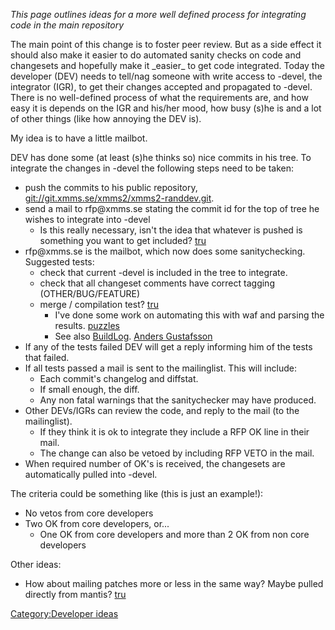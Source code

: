 ''This page outlines ideas for a more well defined process for integrating code in the main repository''

The main point of this change is to foster peer review. But as a side effect it should also make it easier to do automated sanity checks on code and changesets and hopefully make it _easier_ to get code integrated. Today the developer (DEV) needs to tell/nag someone with write access to -devel, the integrator (IGR), to get their changes accepted and propagated to -devel. There is no well-defined process of what the requirements are, and how easy it is depends on the IGR and his/her mood, how busy (s)he is and a lot of other things (like how annoying the DEV is).

My idea is to have a little mailbot. 

DEV has done some (at least (s)he thinks so) nice commits in his tree. To integrate the changes in -devel the following steps need to be taken:
* push the commits to his public repository, git://git.xmms.se/xmms2/xmms2-randdev.git.
* send a mail to rfp@xmms.se stating the commit id for the top of tree he wishes to integrate into -devel
** Is this really necessary, isn't the idea that whatever is pushed is something you want to get included? [[User:TobiasRundstrÃ¶m|tru]]
* rfp@xmms.se is the mailbot, which now does some sanitychecking. Suggested tests:
** check that current -devel is included in the tree to integrate.
** check that all changeset comments have correct tagging (OTHER/BUG/FEATURE)
** merge / compilation test? [[User:TobiasRundstrÃ¶m|tru]]
*** I've done some work on automating this with waf and parsing the results. [[User:Puzzles|puzzles]]
*** See also [[BuildLog]]. [[User:Anders Gustafsson|Anders Gustafsson]]
* If any of the tests failed DEV will get a reply informing him of the tests that failed.
* If all tests passed a mail is sent to the mailinglist. This will include:
** Each commit's changelog and diffstat.
** If small enough, the diff.
** Any non fatal warnings that the sanitychecker may have produced.
* Other DEVs/IGRs can review the code, and reply to the mail (to the mailinglist).
** If they think it is ok to integrate they include a RFP OK line in their mail.
** The change can also be vetoed by including RFP VETO in the mail.
* When required number of OK's is received, the changesets are automatically pulled into -devel.

The criteria could be something like (this is just an example!):
* No vetos from core developers
* Two OK from core developers, or...
** One OK from core developers and more than 2 OK from non core developers

Other ideas:
* How about mailing patches more or less in the same way? Maybe pulled directly from mantis? [[User:TobiasRundstrÃ¶m|tru]]

[[Category:Developer ideas]]